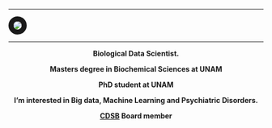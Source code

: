 ---


<img src="images/erick8.jpg"
      align="middle"
      style= "border:10px solid; border-radius: 50%"/>

***
<p style='text-align: center;'> **Biological Data Scientist.** </p> 

<p style='text-align: center;'> **Masters degree in Biochemical Sciences at UNAM** </p> 

<p style='text-align: center;'> **PhD student at UNAM** </p> 

<p style='text-align: center;'> **I'm interested in Big data, Machine Learning and Psychiatric Disorders.** </p> 

<p style='text-align: center;'> **[CDSB](https://comunidadbioinfo.github.io/es/) Board member** </p> 





<!-- <img src="images/red.png" -->
<!--       align="middle" -->
<!--       style= "border:5px solid;  border-radius: 20%"/>  -->

      

